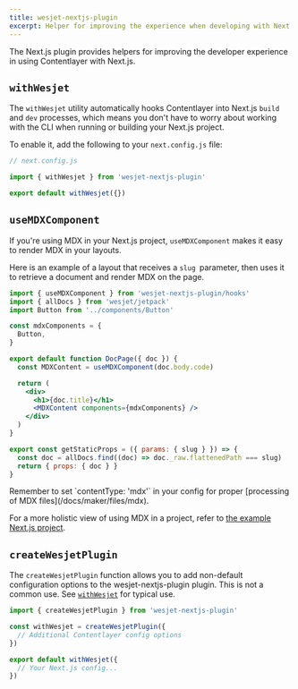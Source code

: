 ```yaml
---
title: wesjet-nextjs-plugin
excerpt: Helper for improving the experience when developing with Next.js.
---
```


The Next.js plugin provides helpers for improving the developer experience in using Contentlayer with Next.js.

## `withWesjet`

The `withWesjet` utility automatically hooks Contentlayer into Next.js `build` and `dev` processes, which means you don't have to worry about working with the CLI when running or building your Next.js project.

To enable it, add the following to your `next.config.js` file:

```js
// next.config.js

import { withWesjet } from 'wesjet-nextjs-plugin'

export default withWesjet({})
```

## `useMDXComponent`

If you're using MDX in your Next.js project, `useMDXComponent` makes it easy to render MDX in your layouts.

Here is an example of a layout that receives a `slug `parameter, then uses it to retrieve a document and render MDX on the page.

```jsx
import { useMDXComponent } from 'wesjet-nextjs-plugin/hooks'
import { allDocs } from 'wesjet/jetpack'
import Button from '../components/Button'

const mdxComponents = {
  Button,
}

export default function DocPage({ doc }) {
  const MDXContent = useMDXComponent(doc.body.code)

  return (
    <div>
      <h1>{doc.title}</h1>
      <MDXContent components={mdxComponents} />
    </div>
  )
}

export const getStaticProps = ({ params: { slug } }) => {
  const doc = allDocs.find((doc) => doc._raw.flattenedPath === slug)
  return { props: { doc } }
}
```

<Callout>
  Remember to set `contentType: 'mdx'` in your config for proper [processing of MDX files](/docs/maker/files/mdx).
</Callout>

For a more holistic view of using MDX in a project, refer to [the example Next.js project](https://github.com/wesbitty/wesjet-starter).

## `createWesjetPlugin`

The `createWesjetPlugin` function allows you to add non-default configuration options to the wesjet-nextjs-plugin plugin. This is not a common use. See [`withWesjet`](#withWesjet) for typical use.

```js
import { createWesjetPlugin } from 'wesjet-nextjs-plugin'

const withWesjet = createWesjetPlugin({
  // Additional Contentlayer config options
})

export default withWesjet({
  // Your Next.js config...
})
```
